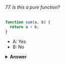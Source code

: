 ###### 77. Is this a pure function?

```javascript
function sum(a, b) {
  return a + b;
}
```

- A: Yes
- B: No

<details>
<summary>
<b>Answer</b>
</summary>

#### Answer: A

A pure function is a function that _always_ returns the same result, if the same arguments are passed.

The `sum` function always returns the same result. If we pass `1` and `2`, it will _always_ return `3` without side effects. If we pass `5` and `10`, it will _always_ return `15`, and so on. This is the definition of a pure function.

</details>
